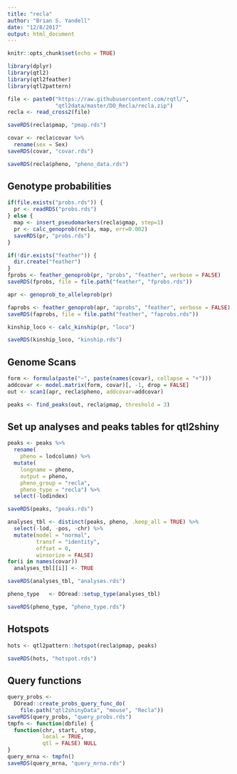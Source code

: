 ```yaml
---
title: "recla"
author: "Brian S. Yandell"
date: "12/8/2017"
output: html_document
---
```


```r
knitr::opts_chunk$set(echo = TRUE)
```

```r
library(dplyr)
library(qtl2)
library(qtl2feather)
library(qtl2pattern)
```

```r
file <- paste0("https://raw.githubusercontent.com/rqtl/",
               "qtl2data/master/DO_Recla/recla.zip")
recla <- read_cross2(file)
```

```r
saveRDS(recla$pmap, "pmap.rds")
```

```r
covar <- recla$covar %>%
  rename(sex = Sex)
saveRDS(covar, "covar.rds")
```

```r
saveRDS(recla$pheno, "pheno_data.rds")
```

## Genotype probabilities

```r
if(file.exists("probs.rds")) {
  pr <- readRDS("probs.rds")
} else {
  map <- insert_pseudomarkers(recla$gmap, step=1)
  pr <- calc_genoprob(recla, map, err=0.002)
  saveRDS(pr, "probs.rds")
}
```

```r
if(!dir.exists("feather")) {
  dir.create("feather")
}
fprobs <- feather_genoprob(pr, "probs", "feather", verbose = FALSE)
saveRDS(fprobs, file = file.path("feather", "fprobs.rds"))
```


```r
apr <- genoprob_to_alleleprob(pr)
```

```r
faprobs <- feather_genoprob(apr, "aprobs", "feather", verbose = FALSE)
saveRDS(faprobs, file = file.path("feather", "faprobs.rds"))
```


```r
kinship_loco <- calc_kinship(pr, "loco")
```

```r
saveRDS(kinship_loco, "kinship.rds")
```

## Genome Scans

```r
form <- formula(paste("~", paste(names(covar), collapse = "+")))
addcovar <- model.matrix(form, covar)[, -1, drop = FALSE]
out <- scan1(apr, recla$pheno, addcovar=addcovar)
```

```r
peaks <- find_peaks(out, recla$pmap, threshold = 3)
```

## Set up analyses and peaks tables for qtl2shiny

```r
peaks <- peaks %>%
  rename(
    pheno = lodcolumn) %>%
  mutate(
    longname = pheno,
    output = pheno,
    pheno_group = "recla",
    pheno_type = "recla") %>%
  select(-lodindex)
```

```r
saveRDS(peaks, "peaks.rds")
```

```r
analyses_tbl <- distinct(peaks, pheno, .keep_all = TRUE) %>%
  select(-lod, -pos, -chr) %>%
  mutate(model = "normal",
         transf = "identity",
         offset = 0,
         winsorize = FALSE)
for(i in names(covar))
  analyses_tbl[[i]] <- TRUE
```

```r
saveRDS(analyses_tbl, "analyses.rds")
```

```r
pheno_type   <- DOread::setup_type(analyses_tbl)
```

```r
saveRDS(pheno_type, "pheno_type.rds")
```

## Hotspots

```r
hots <- qtl2pattern::hotspot(recla$pmap, peaks)
```

```r
saveRDS(hots, "hotspot.rds")
```

## Query functions

```r
query_probs <- 
  DOread::create_probs_query_func_do(
    file.path("qtl2shinyData", "mouse", "Recla"))
saveRDS(query_probs, "query_probs.rds")
tmpfn <- function(dbfile) {
  function(chr, start, stop,
           local = TRUE,
           qtl = FALSE) NULL
}
query_mrna <- tmpfn()
saveRDS(query_mrna, "query_mrna.rds")
```


